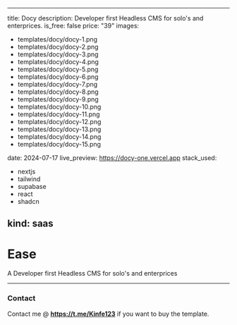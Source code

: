 
---
title: Docy
description: Developer first Headless CMS for solo's and enterprices. 
is_free: false
price: "39"
images:
  - templates/docy/docy-1.png
  - templates/docy/docy-2.png
  - templates/docy/docy-3.png
  - templates/docy/docy-4.png
  - templates/docy/docy-5.png
  - templates/docy/docy-6.png
  - templates/docy/docy-7.png
  - templates/docy/docy-8.png
  - templates/docy/docy-9.png
  - templates/docy/docy-10.png
  - templates/docy/docy-11.png
  - templates/docy/docy-12.png
  - templates/docy/docy-13.png
  - templates/docy/docy-14.png
  - templates/docy/docy-15.png





    


date: 2024-07-17
live_preview: https://docy-one.vercel.app
stack_used:
  - nextjs
  - tailwind
  - supabase
  - react
  - shadcn

kind: saas
---


# Ease 
 
A Developer first Headless CMS for solo's and enterprices 

----

### Contact
Contact me @  **https://t.me/Kinfe123** if you want to buy the template.
